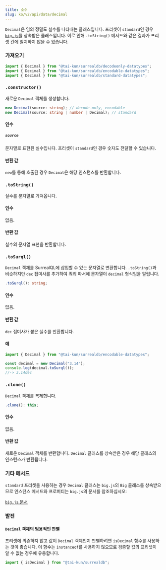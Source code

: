 ```yaml
---
title: 소수
slug: ko/v2/api/data/decimal
---
```



`Decimal`은 임의 정밀도 실수를 나타내는 클래스입니다. 프리셋이 `standard`인 경우 [`big.js`](https://github.com/MikeMcl/big.js)를 상속받은 클래스입니다. 이로 인해 `.toString()` 메서드와 같은 결과가 프리셋 간에 일치하지 않을 수 있습니다.

### 가져오기

```ts
import { Decimal } from "@tai-kun/surrealdb/decodeonly-datatypes";
import { Decimal } from "@tai-kun/surrealdb/encodable-datatypes";
import { Decimal } from "@tai-kun/surrealdb/standard-datatypes";
```

### `.constructor()`

새로운 `Decimal` 객체를 생성합니다.

```ts
new Decimal(source: string); // decode-only, encodable
new Decimal(source: string | number | Decimal); // standard
```

#### 인수

##### `source`

문자열로 표현된 실수입니다. 프리셋이 `standard`인 경우 숫자도 전달할 수 있습니다.

#### 반환 값

`new`를 통해 호출된 경우 `Decimal`은 해당 인스턴스를 반환합니다.

### `.toString()` <Badge variant="instance" /><Badge variant="method" /><Badge variant="decodeonly" />

실수를 문자열로 가져옵니다.

#### 인수

없음.

#### 반환 값

실수의 문자열 표현을 반환합니다.

### `.toSurql()` <Badge variant="instance" /><Badge variant="method" /><Badge variant="encodable" />

`Decimal` 객체를 SurrealQL에 삽입할 수 있는 문자열로 변환합니다. `.toString()`과 비슷하지만 `dec` 접미사를 추가하여 쿼리 파서에 문자열이 `decimal` 형식임을 알립니다.

```ts
.toSurql(): string;
```

#### 인수

없음.

#### 반환 값

`dec` 접미사가 붙은 실수를 반환합니다.

#### 예

```ts
import { Decimal } from "@tai-kun/surrealdb/encodable-datatypes";

const decimal = new Decimal("3.14");
console.log(decimal.toSurql());
//-> 3.14dec
```

### `.clone()` <Badge variant="instance" /><Badge variant="method" /><Badge variant="standard" />

`Decimal` 객체를 복제합니다.

```ts
.clone(): this;
```

#### 인수

없음.

#### 반환 값

새로운 `Decimal` 객체를 반환합니다. `Decimal` 클래스를 상속받은 경우 해당 클래스의 인스턴스가 반환됩니다.

### 기타 메서드

`standard` 프리셋을 사용하는 경우 `Decimal` 클래스는 `big.js`의 `Big` 클래스를 상속받으므로 인스턴스 메서드와 프로퍼티는 `big.js`의 문서를 참조하십시오:

[`big.js` 문서](https://mikemcl.github.io/big.js/#prototype-methods)

### 발전

#### `Decimal` 객체의 범용적인 판별

프리셋에 의존하지 않고 값이 `Decimal` 객체인지 판별하려면 `isDecimal` 함수를 사용하는 것이 좋습니다. 이 함수는 `instanceof`를 사용하지 않으므로 검증할 값의 프리셋이 알 수 없는 경우에 유용합니다.

```ts
import { isDecimal } from "@tai-kun/surrealdb";
```
